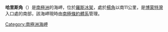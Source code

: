 {{unreferenced|time=2013-10-27T04:45:49+00:00}}
{{coord|81|35|S|161|32|E|source:GNIS|display=title}}
'''哈里斯角'''（{{lang-en|Harris Point}}）是[[南極洲|南極洲]]的海岬，位於[[羅斯冰架|羅斯冰架]]，處於[[楊角|楊角]]以南11公里，是[[博蒙特灣|博蒙特灣]]入口處的南部，該海岬現時由[[南極條約體系|南極條約體系]]管理。

{{DEFAULTSORT:Harris Point}}
[[Category:南極洲海岬|Category:南極洲海岬]]


{{ShackletonCoast-geo-stub}}